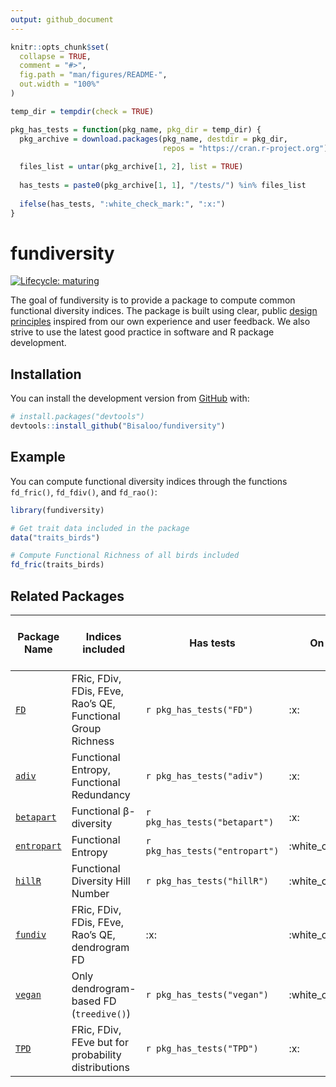 ```yaml
---
output: github_document
---
```


<!-- README.md is generated from README.Rmd. Please edit that file -->

```r
knitr::opts_chunk$set(
  collapse = TRUE,
  comment = "#>",
  fig.path = "man/figures/README-",
  out.width = "100%"
)

temp_dir = tempdir(check = TRUE)

pkg_has_tests = function(pkg_name, pkg_dir = temp_dir) {
  pkg_archive = download.packages(pkg_name, destdir = pkg_dir,
                                  repos = "https://cran.r-project.org")
  
  files_list = untar(pkg_archive[1, 2], list = TRUE)
  
  has_tests = paste0(pkg_archive[1, 1], "/tests/") %in% files_list
  
  ifelse(has_tests, ":white_check_mark:", ":x:")
}
```

# fundiversity

<!-- badges: start -->
[![Lifecycle: maturing](https://img.shields.io/badge/lifecycle-maturing-blue.svg)](https://www.tidyverse.org/lifecycle/#maturing)
<!-- badges: end -->

The goal of fundiversity is to provide a package to compute common functional
diversity indices. The package is built using clear, public 
[design principles](https://github.com/Bisaloo/fundiversity/wiki/Design-principles)
inspired from our own experience and user feedback. We also strive to use the
latest good practice in software and R package development.

## Installation

You can install the development version from [GitHub](https://github.com/) with:

```r
# install.packages("devtools")
devtools::install_github("Bisaloo/fundiversity")
```

## Example

You can compute functional diversity indices through the functions `fd_fric()`,
`fd_fdiv()`, and `fd_rao()`:

```r
library(fundiversity)

# Get trait data included in the package
data("traits_birds")

# Compute Functional Richness of all birds included
fd_fric(traits_birds)
```


## Related Packages

| Package Name                                          |                     Indices included                        |           Has tests          |     On GitHub      | On CRAN (last updated) |
|-------------------------------------------------------|-------------------------------------------------------------|------------------------------|--------------------|------------------------------|
| [`FD`](https://github.com/cran/FD)                    | FRic, FDiv, FDis, FEve, Rao's QE, Functional Group Richness |`r pkg_has_tests("FD")`       | :x:                | ![](https://www.r-pkg.org/badges/last-release/FD)  |
| [`adiv`](https://github.com/cran/adiv)                | Functional Entropy, Functional Redundancy                   |`r pkg_has_tests("adiv")`     | :x:                | ![](https://www.r-pkg.org/badges/last-release/adiv)|
| [`betapart`](https://github.com/cran/betapart)        | Functional β-diversity                                      |`r pkg_has_tests("betapart")` | :x:                | ![](https://www.r-pkg.org/badges/last-release/betapart)|
| [`entropart`](https://github.com/EricMarcon/entropart)| Functional Entropy                                          |`r pkg_has_tests("entropart")`| :white_check_mark: | ![](https://www.r-pkg.org/badges/last-release/entropart)|
| [`hillR`](https://github.com/daijiang/hillR)          | Functional Diversity Hill Number                            |`r pkg_has_tests("hillR")`    | :white_check_mark: | ![](https://www.r-pkg.org/badges/last-release/hillR)|
| [`fundiv`](https://github.com/ibartomeus/fundiv)      | FRic, FDiv, FDis, FEve, Rao's QE, dendrogram FD             |:x:                           | :white_check_mark: | ![](https://www.r-pkg.org/badges/last-release/fundiv)| 
| [`vegan`](https://github.com/vegandevs/vegan)         | Only dendrogram-based FD (`treedive()`)                     |`r pkg_has_tests("vegan")`    | :white_check_mark: | ![](https://www.r-pkg.org/badges/last-release/vegan)|              
| [`TPD`](https://github.com/cran/TPD)                  | FRic, FDiv, FEve but for probability distributions          |`r pkg_has_tests("TPD")`      | :x:                | ![](https://www.r-pkg.org/badges/last-release/TPD)|
